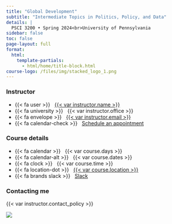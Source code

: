 ```yaml
---
title: "Global Development"
subtitle: "Intermediate Topics in Politics, Policy, and Data"
details: |
  PSCI 3200 • Spring 2024<br>University of Pennsylvania
sidebar: false
toc: false
page-layout: full
format:
  html:
    template-partials:
      - html/home/title-block.html
course-logo: /files/img/stacked_logo_1.png
---
```


::: {.grid .course-details}
::: {.g-col-12 .g-col-md-4}
### Instructor

-   {{< fa user >}} &nbsp; [{{< var instructor.name >}}](%7B%7B%3C%20var%20instructor.url%20%3E%7D%7D)
-   {{< fa university >}} &nbsp; {{< var instructor.office >}}
-   {{< fa envelope >}} &nbsp; <a href="mailto:{{< var instructor.email >}}">{{< var instructor.email >}}</a> <!-- - {{< fa brands twitter >}} &nbsp; [{{< var instructor.twitter >}}](https://www.twitter.com/{{< var instructor.twitter >}}) -->
-   {{< fa calendar-check >}} &nbsp; [Schedule an appointment](%7B%7B%3C%20var%20instructor.appointment_url%20%3E%7D%7D)
:::

::: {.g-col-12 .g-col-md-3}
### Course details

-   {{< fa calendar >}} &nbsp; {{< var course.days >}}
-   {{< fa calendar-alt >}} &nbsp; {{< var course.dates >}}
-   {{< fa clock >}} &nbsp; {{< var course.time >}}
-   {{< fa location-dot >}} &nbsp; [{{< var course.location >}}](https://www.isc-cts.upenn.edu/finder/classroominfo.asp?id=EDUC-201)
-   {{< fa brands slack >}} &nbsp; [Slack](%7B%7B%3C%20var%20course.slack%20%3E%7D%7D)
:::

::: {.g-col-12 .g-col-md-5 .contact-policy}
### Contacting me

{{< var instructor.contact_policy >}}
:::
:::

![](/files/img/map_luwero.jpg)
